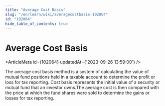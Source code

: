 ```yaml
---
title: "Average Cost Basis"
slug: "/en/learn/wiki/averagecostbasis-102064"
id: "102064"
hide_table_of_contents: true
---
```



# Average Cost Basis

<ArticleMeta id={102064} updatedAt={'2023-09-26 13:59:00'} />
<div className='border-solid border-b border-t-0 my-4 border-[var(--ifm-color-gray-300)]' />

The average cost basis method is a system of calculating the value of mutual fund positions held in a taxable account to determine the profit or loss for tax reporting. Cost basis represents the initial value of a security or mutual fund that an investor owns.The average cost is then compared with the price at which the fund shares were sold to determine the gains or losses for tax reporting.
